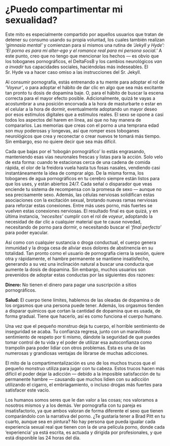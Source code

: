 # ¿Puedo compartimentar mi sexualidad? {#puedo-compartimentar-mi-sexualidad}

Este mito es especialmente compartido por aquellos usuarios que tratan de detener su consumo usando su propia voluntad, los cuales también realizan _'gimnasia mental'_ y comienzan para sí mismos una rutina de _'Jekyll y Hyde': 'El porno es para mi alter-ego y el romance real para mi persona social.'_ A este punto, creo que no tengo que mencionar los hechos — es obvio que los toboganes pornográficos, el DeltaFosB y los cambios neurológicos _van a invadir_ tus capacidades sociales, haciéndolas más indeseables. El Sr. Hyde va a hacer caso omiso a las instrucciones del Sr. Jekyll.

Al consumir pornografía, estás entrenando a tu mente para adoptar el rol de _'Voyeur'_, o para adoptar el hábito de dar clic en algo que sea más excitante tan pronto tu dosis de dopamina baje. O, para el hábito de buscar la escena correcta para el mayor efecto posible. Adicionalmente, quizá te vayas a acostumbrar a una posición encorvada a la hora de masturbarte o estar en el celular a la hora de dormir, eventualmente adoptando un mayor deseo por esos estímulos digitales que a estímulos reales. El sexo se opone a casi todos los aspectos del harem en línea, así que no hay manera de compararlos. Las memorias que creas con el porno a una temprana edad son muy poderosas y longevas, así que romper esos toboganes neurológicos que crea y reconectar o crear nuevos te tomará más tiempo. Sin embargo, eso no quiere decir que sea más difícil.

Cada que bajas por el 'tobogán pornográfico' lo estás engrasando, manteniendo esas vías neuronales frescas y listas para la acción. Solo velo de esta forma: cuando te estacionas cerca de una cadena de comida rápida, el olor de la freidora vuela hasta tus fosas nasales, vendiendo casi instantáneamente la idea de comprar algo. De la misma forma, los toboganes de agua pornográficos en tu cerebro siempre están listos para que los uses, y están abiertos 24/7. Cada señal o disparador que veas enciende tu sistema de recompensa con la promesa de sexo — aunque no sea precisamente sexo. Además, las células nerviosas solidifican estas asociaciones con la excitación sexual, brotando nuevas ramas nerviosas para reforzar estas conexiones. Entre más uses porno, más fuertes se vuelven estas conexiones nerviosas. El resultado final es que quizá, y en última instancia, _'necesites'_ cumplir con el rol de _voyeur_, adoptando la necesidad de dar clic a cualquier material que te cause novedad, necesitando de porno para dormir, o necesitando buscar el _'final perfecto'_ para poder eyacular.

Así como con cualquier sustancia o droga conductual, el cuerpo genera inmunidad y la droga cesa de aliviar esos dolores de abstinencia en su totalidad. Tan pronto como el usuario de pornografía cierra la sesión, quiere otra y rápidamente, el hambre permanente se mantiene insatisfecho, generando a su vez una inclinación natural a buscar una conducta que aumente la dosis de dopamina. Sin embargo, muchos usuarios son prevenidos de adoptar estas conductas por las siguientes dos razones:

**Dinero:** No tienen el dinero para pagar una suscripción a sitios pornográficos.

**Salud:** El cuerpo tiene límites, hablemos de las oleadas de dopamina o de los orgasmos que una persona puede tener. Además, los orgasmos tienden a disparar químicos que cortan la cantidad de dopamina que es usada, de forma gradual. Tiene que hacerlo, así es como funciona el cuerpo humano.

Una vez que el pequeño monstruo deja tu cuerpo, el horrible sentimiento de inseguridad se acaba. Tu confianza regresa, junto con un maravilloso sentimiento de respeto por ti mismo, dándote la seguridad de que puedes tomar control de tu vida y el poder de utilizar esa autoconfianza como trampolín para poder lidiar con otros problemas. Esta es una de las numerosas y grandiosas ventajas de librarse de muchas adicciones.
 
El mito de la compartimentalización es uno de los muchos trucos que el pequeño monstruo utiliza para jugar con tu cabeza. Estos trucos hacen más difícil el poder dejar la adicción — debido a la imposible satisfacción de tu permanente hambre — causando que muchos lidien con su adicción utilizando el cigarro, el embriagamiento, o incluso drogas más fuertes para satisfacer este vacío.

Los humanos somos seres que le dan valor a las cosas; nos valoramos a nosotros mismos y a los demás. Ver pornografía con tu pareja es insatisfactorio, ya que ambos valoran de forma diferente el sexo que tienen comparándolo con la narrativa del porno. ¿Te gustaría tener a Brad Pitt en tu cuarto, aunque sea en pintura? No hay persona que pueda igualar cada experiencia sexual real que tienen con la de una película porno, donde cada 'experiencia' ya está escrita, es actuada y dirigida por profesionales, y que está disponible las 24 horas del día.
